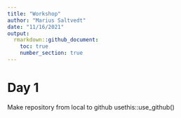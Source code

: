 ```yaml
---
title: "Workshop"
author: "Marius Saltvedt"
date: "11/16/2021"
output: 
  rmarkdown::github_document:
    toc: true
    number_section: true
---
```

# Day 1

Make repository from local to github
usethis::use_github()